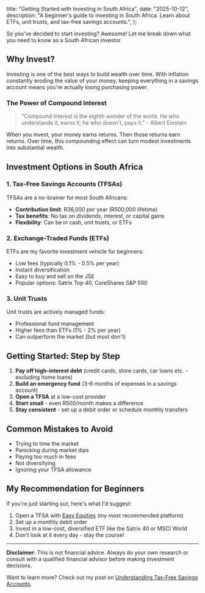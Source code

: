 
  title: "Getting Started with Investing in South Africa",
  date: "2025-10-12",
  description:
    "A beginner's guide to investing in South Africa. Learn about ETFs, unit trusts, and tax-free savings accounts.",
};

So you've decided to start investing? Awesome! Let me break down what you need to know as a South African investor.

## Why Invest?

Investing is one of the best ways to build wealth over time. With inflation constantly eroding the value of your money, keeping everything in a savings account means you're actually losing purchasing power.

### The Power of Compound Interest

> "Compound interest is the eighth wonder of the world. He who understands it, earns it; he who doesn't, pays it." - Albert Einstein

When you invest, your money earns returns. Then those returns earn returns. Over time, this compounding effect can turn modest investments into substantial wealth.

## Investment Options in South Africa

### 1. Tax-Free Savings Accounts (TFSAs)

TFSAs are a no-brainer for most South Africans:

- **Contribution limit**: R36,000 per year (R500,000 lifetime)
- **Tax benefits**: No tax on dividends, interest, or capital gains
- **Flexibility**: Can be in cash, unit trusts, or ETFs

### 2. Exchange-Traded Funds (ETFs)

ETFs are my favorite investment vehicle for beginners:

- Low fees (typically 0.1% - 0.5% per year)
- Instant diversification
- Easy to buy and sell on the JSE
- Popular options: Satrix Top 40, CoreShares S&P 500

### 3. Unit Trusts

Unit trusts are actively managed funds:

- Professional fund management
- Higher fees than ETFs (1% - 2% per year)
- Can outperform the market (but most don't)

## Getting Started: Step by Step

1. **Pay off high-interest debt** (credit cards, store cards, car loans etc. - excluding home loans)
2. **Build an emergency fund** (3-6 months of expenses in a savings account)
3. **Open a TFSA** at a low-cost provider
4. **Start small** - even R500/month makes a difference
5. **Stay consistent** - set up a debit order or schedule monthly transfers

## Common Mistakes to Avoid

- Trying to time the market
- Panicking during market dips
- Paying too much in fees
- Not diversifying
- Ignoring your TFSA allowance

## My Recommendation for Beginners

If you're just starting out, here's what I'd suggest:

1. Open a TFSA with <a href={LINKS.easyEquities} target="_blank" rel="noopener noreferrer">Easy Equities</a> (my most recommended platform)
2. Set up a monthly debit order
3. Invest in a low-cost, diversified ETF like the Satrix 40 or MSCI World
4. Don't look at it every day - stay the course!

---

**Disclaimer**: This is not financial advice. Always do your own research or consult with a qualified financial advisor before making investment decisions.

Want to learn more? Check out my post on [Understanding Tax-Free Savings Accounts](/blog/understanding-tax-free-savings).

